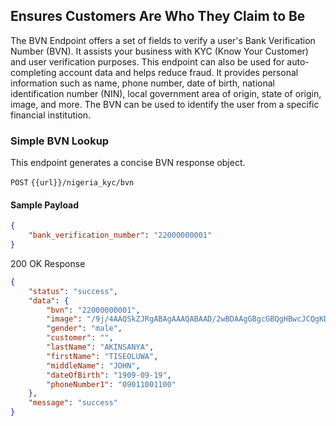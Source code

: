 ## Ensures Customers Are Who They Claim to Be

The BVN Endpoint offers a set of fields to verify a user's Bank Verification Number (BVN). It assists your business with KYC (Know Your Customer) and user verification purposes. This endpoint can also be used for auto-completing account data and helps reduce fraud. It provides personal information such as name, phone number, date of birth, national identification number (NIN), local government area of origin, state of origin, image, and more. The BVN can be used to identify the user from a specific financial institution.

### Simple BVN Lookup

This endpoint generates a concise BVN response object.

`POST` `{{url}}/nigeria_kyc/bvn`


#### Sample Payload

```json
{
    "bank_verification_number": "22000000001"
}
```

200 OK Response

```json
{
    "status": "success",
    "data": {
        "bvn": "22000000001",
        "image": "/9j/4AAQSkZJRgABAgAAAQABAAD/2wBDAAgGBgcGBQgHBwcJCQgKDBQNDAsLDBkSEw8UHRofHh0aHBwgJC4nICIsIxwcKDcpLDAxNDQ0Hyc5PTgyPC4zNDL",
        "gender": "male",
        "customer": "",
        "lastName": "AKINSANYA",
        "firstName": "TISEOLUWA",
        "middleName": "JOHN",
        "dateOfBirth": "1909-09-19",
        "phoneNumber1": "09011001100"
    },
    "message": "success"
}
```